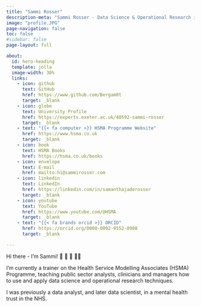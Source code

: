 ```yaml
---
title: "Sammi Rosser"
description-meta: "Sammi Rosser - Data Science & Operational Research in Healthcare"
image: "profile.JPG"
page-navigation: false
toc: false
#sidebar: false
page-layout: full

about:
  id: hero-heading
  template: jolla
  image-width: 30%
  links:
    - icon: github
      text: GitHub
      href: https://www.github.com/Bergam0t
      target: _blank
    - icon: globe
      text: University Profile
      href: https://experts.exeter.ac.uk/40592-sammi-rosser
      target: _blank
    - text: "{{< fa computer >}} HSMA Programme Website"
      href: https://www.hsma.co.uk
      target: _blank
    - icon: book
      text: HSMA Books
      href: https://hsma.co.uk/books
    - icon: envelope
      text: E-mail
      href: mailto:hi@sammirosser.com    
    - icon: linkedin
      text: LinkedIn
      href: https://linkedin.com/in/samanthajaderosser
      target: _blank
    - icon: youtube
      text: YouTube
      href: https://www.youtube.com/@HSMA     
      target: _blank 
    - text: "{{< fa brands orcid >}} ORCID"   
      href: https://orcid.org/0000-0002-9552-8988
      target: _blank

---
```


:::{#hero-heading}

Hi there - I'm Sammi! 🚵 🏸 🎷 👩‍💻

I'm currently a trainer on the Health Service Modelling Associates (HSMA) Programme, teaching public sector analysts, clinicians and managers how to use and apply data science and operational research techniques.

I was previously a data analyst, and later data scientist, in a mental health trust in the NHS.



:::